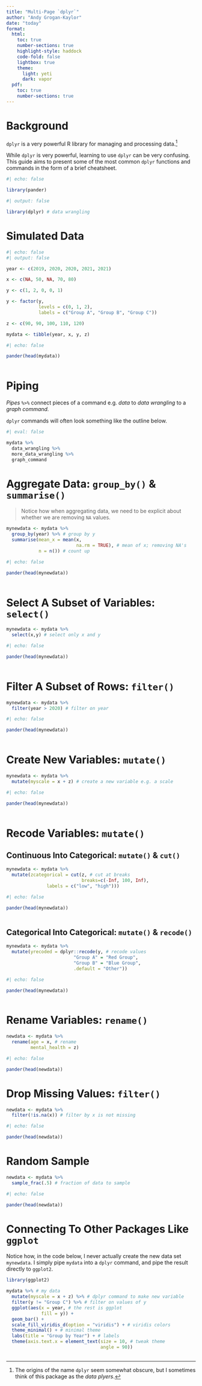 ```yaml
---
title: "Multi-Page `dplyr`"
author: "Andy Grogan-Kaylor"
date: "today"
format:
  html:
    toc: true
    number-sections: true
    highlight-style: haddock
    code-fold: false
    lightbox: true
    theme:
      light: yeti
      dark: vapor
  pdf:
    toc: true
    number-sections: true
---
```


# Background

`dplyr` is a very powerful R library for managing and processing data.[^dplyr]

[^dplyr]: The origins of the name `dplyr` seem somewhat obscure, but I sometimes think of this package as the *data plyers*.

While `dplyr` is very powerful, learning to use `dplyr` can be very confusing. This guide aims to present some of the most common `dplyr` functions and commands in the form of a brief cheatsheet.

```r
#| echo: false

library(pander)

```


```r
#| output: false

library(dplyr) # data wrangling

```

# Simulated Data

```r
#| echo: false
#| output: false

year <- c(2019, 2020, 2020, 2021, 2021)

x <- c(NA, 50, NA, 70, 80)

y <- c(1, 2, 0, 0, 1)

y <- factor(y,
            levels = c(0, 1, 2),
            labels = c("Group A", "Group B", "Group C"))

z <- c(90, 90, 100, 110, 120)

mydata <- tibble(year, x, y, z)

```

```r
#| echo: false

pander(head(mydata))
  
```

# Piping

*Pipes* `%>%` connect pieces of a command e.g. *data* to *data wrangling* to a *graph command.*

`dplyr` commands will often look something like the outline below.

```r
#| eval: false

mydata %>% 
  data_wrangling %>% 
  more_data_wrangling %>%
  graph_command

```


# Aggregate Data: `group_by()` & `summarise()`

> Notice how when aggregating data, we need to be explicit about whether we are removing `NA` values.

```r

mynewdata <- mydata %>% 
  group_by(year) %>% # group by y
  summarise(mean_x = mean(x, 
                          na.rm = TRUE), # mean of x; removing NA's
            n = n()) # count up

```

```r
#| echo: false

pander(head(mynewdata))
  
```

# Select A Subset of Variables: `select()`

```r

mynewdata <- mydata %>% 
  select(x,y) # select only x and y

```

```r
#| echo: false

pander(head(mynewdata))
  
```

# Filter A Subset of Rows: `filter()`

```r

mynewdata <- mydata %>% 
  filter(year > 2020) # filter on year

```

```r
#| echo: false

pander(head(mynewdata))
  
```

# Create New Variables: `mutate()`

```r

mynewdata <- mydata %>% 
  mutate(myscale = x + z) # create a new variable e.g. a scale

```

```r
#| echo: false

pander(head(mynewdata))
  
```

# Recode Variables: `mutate()`

## Continuous Into Categorical: `mutate()` & `cut()`

```r

mynewdata <- mydata %>% 
  mutate(zcategorical = cut(z, # cut at breaks
                            breaks=c(-Inf, 100, Inf), 
               labels = c("low", "high")))

```

```r
#| echo: false

pander(head(mynewdata))
  
```

## Categorical Into Categorical: `mutate()` & `recode()`

```r

mynewdata <- mydata %>% 
  mutate(yrecoded = dplyr::recode(y, # recode values
                         "Group A" = "Red Group",
                         "Group B" = "Blue Group", 
                         .default = "Other"))
```

```r
#| echo: false

pander(head(mynewdata))
  
```

# Rename Variables: `rename()`

```r

newdata <- mydata %>% 
  rename(age = x, # rename
         mental_health = z)

```

```r
#| echo: false

pander(head(newdata))

```

# Drop Missing Values: `filter()`

```r

newdata <- mydata %>% 
  filter(!is.na(x)) # filter by x is not missing

```

```r
#| echo: false

pander(head(newdata))

```

# Random Sample

```r

newdata <- mydata %>% 
  sample_frac(.5) # fraction of data to sample

```

```r
#| echo: false

pander(head(newdata))

```

# Connecting To Other Packages Like `ggplot`

Notice how, in the code below, I never actually create the new data set `mynewdata`.  I simply pipe `mydata` into a `dplyr` command, and pipe the result directly to `ggplot2`.

```r

library(ggplot2)

mydata %>% # my data
  mutate(myscale = x + z) %>% # dplyr command to make new variable 
  filter(y != "Group C") %>% # filter on values of y
  ggplot(aes(x = year, # the rest is ggplot
             fill = y)) +
  geom_bar() +
  scale_fill_viridis_d(option = "viridis") + # viridis colors
  theme_minimal() + # minimal theme
  labs(title = "Group by Year") + # labels
  theme(axis.text.x = element_text(size = 10, # tweak theme
                                   angle = 90))
  
```
















